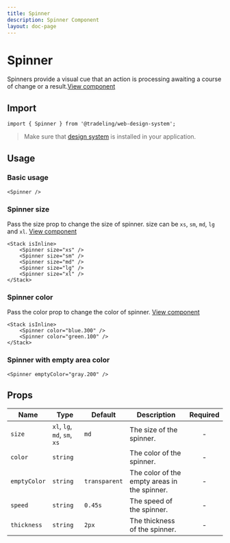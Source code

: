 ```yaml
---
title: Spinner
description: Spinner Component
layout: doc-page
---
```


# Spinner

Spinners provide a visual cue that an action is processing awaiting a course of
change or a
result.[View component](https://design-system.tradelingdev.com/?path=/story/spinner--basic)

## Import

```
import { Spinner } from '@tradeling/web-design-system';
```

> Make sure that [design system](https://github.com/tradeling/web-design-system)
> is installed in your application.

## Usage

### Basic usage

```
<Spinner />
```

### Spinner size

Pass the size prop to change the size of spinner. size can be `xs`, `sm`, `md`,
`lg` and `xl`.
[View component](https://design-system.tradelingdev.com/?path=/story/spinner--basic)

```
<Stack isInline>
    <Spinner size="xs" />
    <Spinner size="sm" />
    <Spinner size="md" />
    <Spinner size="lg" />
    <Spinner size="xl" />
</Stack>
```

### Spinner color

Pass the color prop to change the color of spinner.
[View component](https://design-system.tradelingdev.com/?path=/story/spinner--basic)

```
<Stack isInline>
    <Spinner color="blue.300" />
    <Spinner color="green.100" />
</Stack>
```

### Spinner with empty area color

```
<Spinner emptyColor="gray.200" />
```

## Props

| Name         | Type                         | Default       | Description                                  | Required |
| ------------ | ---------------------------- | ------------- | -------------------------------------------- | :------: |
| `size`       | `xl`, `lg`, `md`, `sm`, `xs` | `md`          | The size of the spinner.                     |    -     |
| `color`      | `string`                     |               | The color of the spinner.                    |    -     |
| `emptyColor` | `string`                     | `transparent` | The color of the empty areas in the spinner. |    -     |
| `speed`      | `string`                     | `0.45s`       | The speed of the spinner.                    |    -     |
| `thickness`  | `string`                     | `2px`         | The thickness of the spinner.                |    -     |

